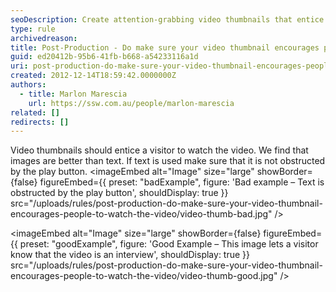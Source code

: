 ```yaml
---
seoDescription: Create attention-grabbing video thumbnails that entice viewers to watch by using images rather than text.
type: rule
archivedreason:
title: Post-Production - Do make sure your video thumbnail encourages people to watch the video?
guid: ed20412b-95b6-41fb-b668-a54233116a1d
uri: post-production-do-make-sure-your-video-thumbnail-encourages-people-to-watch-the-video
created: 2012-12-14T18:59:42.0000000Z
authors:
  - title: Marlon Marescia
    url: https://ssw.com.au/people/marlon-marescia
related: []
redirects: []
---
```


Video thumbnails should entice a visitor to watch the video. We find that images are better than text. If text is used make sure that it is not obstructed by the play button.
<imageEmbed
  alt="Image"
  size="large"
  showBorder={false}
  figureEmbed={{
    preset: "badExample",
    figure: 'Bad example – Text is obstructed by the play button',
    shouldDisplay: true
  }}
  src="/uploads/rules/post-production-do-make-sure-your-video-thumbnail-encourages-people-to-watch-the-video/video-thumb-bad.jpg"
/>

<imageEmbed
  alt="Image"
  size="large"
  showBorder={false}
  figureEmbed={{
    preset: "goodExample",
    figure: 'Good Example – This image lets a visitor know that the video is an interview',
    shouldDisplay: true
  }}
  src="/uploads/rules/post-production-do-make-sure-your-video-thumbnail-encourages-people-to-watch-the-video/video-thumb-good.jpg"
/>